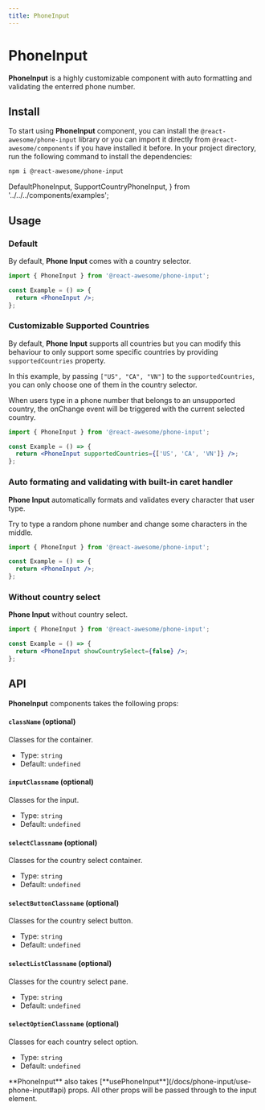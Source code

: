 ```yaml
---
title: PhoneInput
---
```


# PhoneInput

**PhoneInput** is a highly customizable component with auto formatting and validating the enterred phone number.

## Install

To start using **PhoneInput** component, you can install the `@react-awesome/phone-input` library or you can import it directly from `@react-awesome/components` if you have installed it before. In your project directory, run
the following command to install the dependencies:

```sh npm2yarn
npm i @react-awesome/phone-input
```

  DefaultPhoneInput,
  SupportCountryPhoneInput,
} from '../../../components/examples';


## Usage

### Default

By default, **Phone Input** comes with a country selector.

<Container>
  <DefaultPhoneInput />
</Container>

```jsx
import { PhoneInput } from '@react-awesome/phone-input';

const Example = () => {
  return <PhoneInput />;
};
```

### Customizable Supported Countries

By default, **Phone Input** supports all countries but you can modify this behaviour to only support some specific countries by providing `supportedCountries` property.

In this example, by passing `["US", "CA", "VN"]` to the `supportedCountries`, you can only choose one of them in the country selector.

<Callout type="info" emoji="ℹ️">
  When users type in a phone number that belongs to an unsupported country, the
  onChange event will be triggered with the current selected country.
</Callout>

<Container>
  <SupportCountryPhoneInput />
</Container>

```jsx
import { PhoneInput } from '@react-awesome/phone-input';

const Example = () => {
  return <PhoneInput supportedCountries={['US', 'CA', 'VN']} />;
};
```

### Auto formating and validating with built-in caret handler

**Phone Input** automatically formats and validates every character that user type.

<Callout type="info" emoji="✍️">
  Try to type a random phone number and change some characters in the middle.
</Callout>

<Container>
  <DefaultPhoneInput />
</Container>

```jsx
import { PhoneInput } from '@react-awesome/phone-input';

const Example = () => {
  return <PhoneInput />;
};
```

### Without country select

**Phone Input** without country select.

<Container>
  <DefaultPhoneInput showCountrySelect={false} />
</Container>

```jsx
import { PhoneInput } from '@react-awesome/phone-input';

const Example = () => {
  return <PhoneInput showCountrySelect={false} />;
};
```

## API

**PhoneInput** components takes the following props:

#### `className` (optional)

Classes for the container.

- Type: `string`
- Default: `undefined`

#### `inputClassname` (optional)

Classes for the input.

- Type: `string`
- Default: `undefined`

#### `selectClassname` (optional)

Classes for the country select container.

- Type: `string`
- Default: `undefined`

#### `selectButtonClassname` (optional)

Classes for the country select button.

- Type: `string`
- Default: `undefined`

#### `selectListClassname` (optional)

Classes for the country select pane.

- Type: `string`
- Default: `undefined`

#### `selectOptionClassname` (optional)

Classes for each country select option.

- Type: `string`
- Default: `undefined`

<Callout>
  **PhoneInput** also takes
  [**usePhoneInput**](/docs/phone-input/use-phone-input#api) props.
</Callout>

<Callout type="info">
  All other props will be passed through to the input element.
</Callout>
